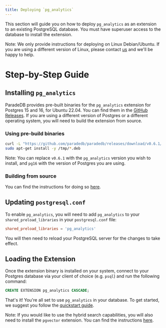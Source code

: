 ```yaml
---
title: Deploying `pg_analytics`
---
```


This section will guide you on how to deploy `pg_analytics` as an extension to an existing PostgreSQL database. You must have superuser access to the database to install the extension.

Note: We only provide instructions for deploying on Linux Debian/Ubuntu. If you are using a different version of Linux, please contact [us](mailto:sales@paradedb.com) and we'll be happy to help.

# Step-by-Step Guide

## Installing `pg_analytics`

ParadeDB provides pre-built binaries for the `pg_analytics` extension for Postgres 15 and 16, for Ubuntu 22.04. You can find them in the [GitHub Releases](https://github.com/paradedb/paradedb/releases/latest). If you
are using a different version of Postgres or a different operating system, you will need to build the extension from source.

### Using pre-build binaries

```bash
curl -L "https://github.com/paradedb/paradedb/releases/download/v0.6.1/pg_analytics-v0.6.1-pg16-arm64-ubuntu2204.deb" -o /tmp/pg_analytics.deb
sudo apt-get install -y /tmp/*.deb
```

Note: You can replace `v0.6.1` with the `pg_analytics` version you wish to install, and `pg16` with the version of Postgres you are using.

### Building from source

You can find the instructions for doing so [here](https://github.com/paradedb/paradedb/tree/v0.6.1/pg_analytics#installation).

## Updating `postgresql.conf`

To enable `pg_analytics`, you will need to add `pg_analytics` to your `shared_preload_libraries` in your `postgresql.conf` file:

```conf
shared_preload_libraries = 'pg_analytics'
```

You will then need to reload your PostgreSQL server for the changes to take effect.

## Loading the Extension

Once the extension binary is installed on your system, connect to your Postgres database via your client of choice (e.g. `psql`) and run the following command:

```sql
CREATE EXTENSION pg_analytics CASCADE;
```

That's it! You're all set to use `pg_analytics` in your database. To get started, we suggest you follow the [quickstart guide](/docs/search/quickstart).

Note: If you would like to use the hybrid search capabilities, you will also need to install the `pgvector` extension. You can find the instructions [here](https://github.com/pgvector/pgvector?tab=readme-ov-file#installation).
